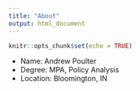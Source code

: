 ```yaml
---
title: "About"
output: html_document
---
```


```r
knitr::opts_chunk$set(echo = TRUE)
```

-  Name:  Andrew Poulter
-  Degree: MPA, Policy Analysis
-  Location: Bloomington, IN